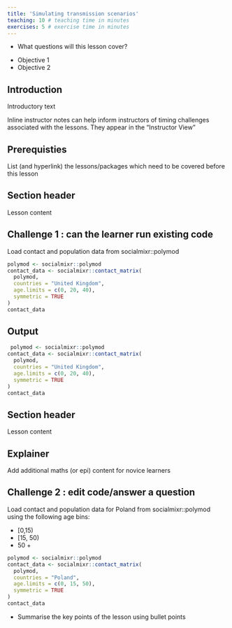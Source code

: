 ```yaml
---
title: 'Simulating transmission scenarios'
teaching: 10 # teaching time in minutes
exercises: 5 # exercise time in minutes
---
```


:::::::::::::::::::::::::::::::::::::: questions 

- What questions will this lesson cover?

::::::::::::::::::::::::::::::::::::::::::::::::

::::::::::::::::::::::::::::::::::::: objectives

- Objective 1
- Objective 2

::::::::::::::::::::::::::::::::::::::::::::::::

## Introduction

Introductory text

:::::::::::::::::::::::::::::::::::::::::::::::::::::::::::::::::::: instructor

Inline instructor notes can help inform instructors of timing challenges
associated with the lessons. They appear in the "Instructor View"

::::::::::::::::::::::::::::::::::::::::::::::::::::::::::::::::::::::::::::::::

::::::::::::::::::::::::::::::::::::: prereq

## Prerequisties

List (and hyperlink) the lessons/packages which need to be covered before this lesson

:::::::::::::::::::::::::::::::::

## Section header

Lesson content

::::::::::::::::::::::::::::::::::::: challenge 

## Challenge 1 : can the learner run existing code

Load contact and population data from socialmixr::polymod

```r
polymod <- socialmixr::polymod
contact_data <- socialmixr::contact_matrix(
  polymod,
  countries = "United Kingdom",
  age.limits = c(0, 20, 40),
  symmetric = TRUE
)
contact_data
```

:::::::::::::::::::::::: solution 

## Output
 
```r
 polymod <- socialmixr::polymod
contact_data <- socialmixr::contact_matrix(
  polymod,
  countries = "United Kingdom",
  age.limits = c(0, 20, 40),
  symmetric = TRUE
)
contact_data
```


:::::::::::::::::::::::::::::::::
::::::::::::::::::::::::::::::::::::::::::::::::


## Section header

Lesson content

::::::::::::::::::::::::::::::::::::: callout
## Explainer
Add additional maths (or epi) content for novice learners

::::::::::::::::::::::::::::::::::::::::::::::::

::::::::::::::::::::::::::::::::::::: challenge 

## Challenge 2 : edit code/answer a question

Load contact and population data for Poland from socialmixr::polymod using the following age bins:

+ [0,15)
+ [15, 50)
+ 50 +

:::::::::::::::::::::::: solution 

```r
polymod <- socialmixr::polymod
contact_data <- socialmixr::contact_matrix(
  polymod,
  countries = "Poland",
  age.limits = c(0, 15, 50),
  symmetric = TRUE
)
contact_data
```
:::::::::::::::::::::::::::::::::
::::::::::::::::::::::::::::::::::::::::::::::::





::::::::::::::::::::::::::::::::::::: keypoints 

- Summarise the key points of the lesson using bullet points


::::::::::::::::::::::::::::::::::::::::::::::::
